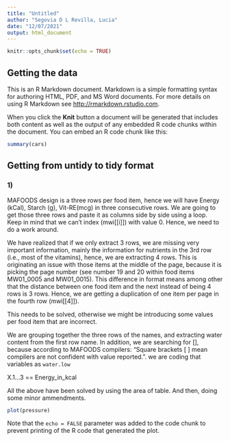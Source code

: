 ```yaml
---
title: "Untitled"
author: "Segovia D L Revilla, Lucia"
date: "12/07/2021"
output: html_document
---
```


```r
knitr::opts_chunk$set(echo = TRUE)
```

## Getting the data


This is an R Markdown document. Markdown is a simple formatting syntax for authoring HTML, PDF, and MS Word documents. For more details on using R Markdown see <http://rmarkdown.rstudio.com>.

When you click the **Knit** button a document will be generated that includes both content as well as the output of any embedded R code chunks within the document. You can embed an R code chunk like this:

```r
summary(cars)
```

## Getting from untidy to tidy format

### 1) 

MAFOODS design is a three rows per food item, hence we will have Energy (kCal), Starch (g), Vit-RE(mcg) in three consecutive rows. 
We are going to get those three rows and paste it as columns side by side using a loop. Keep in mind that we can't index (mwi[[i]]) with value 0. Hence, we need to do a work around. 

We have realized that if we only extract 3 rows, we are missing very important information, mainly the information for nutrients in the 3rd row (i.e., most of the vitamins), hence, we are extracting 4 rows. This is originating an issue with those items at the middle of the page, because it is picking the page number (see number 19 and 20 within food items MW01_0005 and MW01_0015). This difference in format means among other that the distance between one food item and the next instead of being 4 rows is 3 rows. Hence, we are getting a duplication of one item per page in the fourth row (mwi[[4]]). 

This needs to be solved, otherwise we might be introducing some values per food item that are incorrect. 

We are grouping together the three rows of the names, and extracting water content from the first row name. In addition, we are searching for [], because according to MAFOODS compilers: "Square brackets [ ] mean compilers are not confident
with value reported.". we are coding that variables as `water.low`

X.1...3 == Energy_in_kcal 

All the above have been solved by using the area of table. And then, doing some minor ammendments. 




```r
plot(pressure)
```

Note that the `echo = FALSE` parameter was added to the code chunk to prevent printing of the R code that generated the plot.
